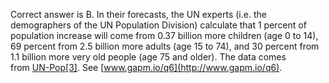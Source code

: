 Correct answer is B. In their forecasts, the UN experts (i.e. the demographers of the UN Population Division) calculate that 1 percent of population increase will come from 0.37 billion more children (age 0 to 14), 69 percent from 2.5 billion more adults (age 15 to 74), and 30 percent from 1.1 billion more very old people (age 75 and older). The data comes from [UN-Pop[3]](https://esa.un.org/unpd/wpp). See [www.gapm.io/q6](http://www.gapm.io/q6).
